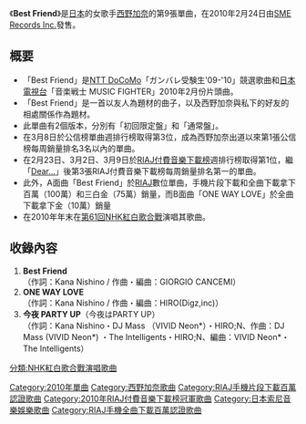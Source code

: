 {{unreferenced|time=2013-04-28T03:59:50+00:00}}
{{Infobox Single
| Name        = Best Friend
| Cover       =
| Artist      = [[西野加奈|西野加奈]]
| Album       = [[to_LOVE|to LOVE]]
| A-side      = Best Friend
| B-side      = ONE WAY LOVE<br/>今夜 PARTY UP
| Released    = 2010年2月24日
| Recorded    = 
| Genre       = [[J-POP|J-POP]]
| Length      = 
| Label       = [[SME_Records_Inc.|SME Records Inc.]]
| Producer    = 
| Reviews     = 
| Chart position = *週間最高順位第3名（[[Oricon|Oricon]]）
* 2010年度上半期第40名（Oricon）
* 2012年度年榜第100名（Oricon）
* 2010年度年榜第3名（手機全曲下載，[[日本唱片協會|日本唱片協會]]）
* Best Friend
**百萬（手機片段下載，日本唱片協會）
**三白金（手機全曲下載，日本唱片協會）
* ONE WAY LOVE
**金（手機全曲下載，日本唱片協會）
| Certification = 
| Last single  = [[Dear…/MAYBE|Dear…/MAYBE]]<br />（2009年）
| This single  = '''Best Friend'''<br />（2010年）
| Next single  = [[好想見你_好想見你|好想見你 好想見你]]<br />（2010年）
}}

《'''Best Friend'''》是[[日本|日本]]的女歌手[[西野加奈|西野加奈]]的第9張單曲，在2010年2月24日由[[SME_Records_Inc.|SME Records Inc.]]發售。

== 概要 ==
* 「Best Friend」是[[NTT_DoCoMo|NTT DoCoMo]]「ガンバレ受験生'09-'10」競選歌曲和[[日本電視台|日本電視台]]「音楽戦士 MUSIC FIGHTER」2010年2月份片頭曲。
* 「Best Friend」是一首以友人為題材的曲子，以及西野加奈與私下的好友的相處關係作為題材。
* 此單曲有2個版本，分別有「初回限定盤」和「通常盤」。
* 在3月8日於公信榜單曲週排行榜取得第3位，成為西野加奈出道以來第1張公信榜每周銷量排名3名以內的單曲。
* 在2月23日、3月2日、3月9日於[[RIAJ付費音樂下載榜|RIAJ付費音樂下載榜]]週排行榜取得第1位，繼「[[Dear…/MAYBE|Dear...]]」後第3張RIAJ付費音樂下載榜每周銷量排名第一的單曲。
* 此外，A面曲「Best Friend」於[[RIAJ|RIAJ]]數位單曲，手機片段下載和全曲下載拿下百萬（100萬）和三白金（75萬）銷量，而B面曲「ONE WAY LOVE」於全曲下載拿下金（10萬）銷量
* 在2010年年末在[[第61回NHK紅白歌合戰|第61回NHK紅白歌合戰]]演唱其歌曲。

== 收錄內容 ==
# '''Best Friend'''<br/>（作詞：Kana Nishino / 作曲・編曲：GIORGIO CANCEMI）
# '''ONE WAY LOVE'''<br/>（作詞：Kana Nishino / 作曲・編曲：HIRO(Digz,inc)）
# '''今夜 PARTY UP'''（今夜はPARTY UP）<br/>（作詞：Kana Nishino・DJ Mass （VIVID Neon*）・HIRO;N、作曲：DJ Mass (VIVID Neon*) ・The Intelligents・HIRO;N、編曲：VIVID Neon*・The Intelligents）



{{西野加奈}}
{{RIAJ付費音樂下載榜冠軍 (2010年)|2010年2月23日—3月9日，共3週}}
{{日本唱片協會手機全曲下載百萬認證歌曲}}

{{DEFAULTSORT:Best Friend}}
[[Category:2010年單曲|Category:2010年單曲]]
[[Category:西野加奈歌曲|Category:西野加奈歌曲]]
[[Category:RIAJ手機片段下載百萬認證歌曲|Category:RIAJ手機片段下載百萬認證歌曲]]
[[Category:2010年RIAJ付費音樂下載榜冠軍歌曲|Category:2010年RIAJ付費音樂下載榜冠軍歌曲]]
[[Category:日本索尼音樂娛樂歌曲|Category:日本索尼音樂娛樂歌曲]]
[[分類:NHK紅白歌合戰演唱歌曲|分類:NHK紅白歌合戰演唱歌曲]]
[[Category:RIAJ手機全曲下載百萬認證歌曲|Category:RIAJ手機全曲下載百萬認證歌曲]]
